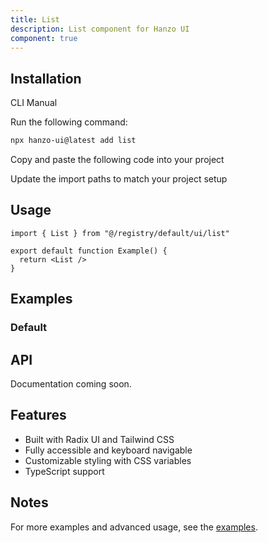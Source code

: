```yaml
---
title: List
description: List component for Hanzo UI
component: true
---
```


<ComponentPreview name="list-demo" />

## Installation

<Tabs defaultValue="cli">

<TabsList>
  <TabsTrigger value="cli">CLI</TabsTrigger>
  <TabsTrigger value="manual">Manual</TabsTrigger>
</TabsList>

<TabsContent value="cli">

<Steps>

<Step>Run the following command:</Step>

```bash
npx hanzo-ui@latest add list
```

</Steps>

</TabsContent>

<TabsContent value="manual">

<Steps>

<Step>Copy and paste the following code into your project</Step>

<ComponentSource name="list" />

<Step>Update the import paths to match your project setup</Step>

</Steps>

</TabsContent>

</Tabs>

## Usage

```tsx
import { List } from "@/registry/default/ui/list"

export default function Example() {
  return <List />
}
```

## Examples

### Default

<ComponentPreview name="list-demo" />

## API

Documentation coming soon.

## Features

- Built with Radix UI and Tailwind CSS
- Fully accessible and keyboard navigable  
- Customizable styling with CSS variables
- TypeScript support

## Notes

For more examples and advanced usage, see the [examples](/examples).
